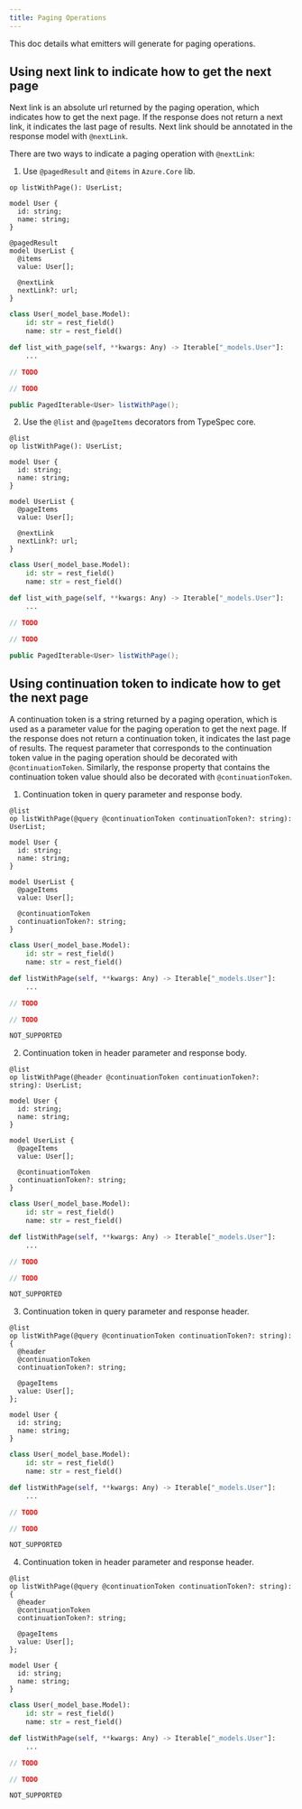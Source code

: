 ```yaml
---
title: Paging Operations
---
```



This doc details what emitters will generate for paging operations.

## Using next link to indicate how to get the next page

Next link is an absolute url returned by the paging operation, which indicates how to get the next page.
If the response does not return a next link, it indicates the last page of results.
Next link should be annotated in the response model with `@nextLink`.

There are two ways to indicate a paging operation with `@nextLink`:

1. Use `@pagedResult` and `@items` in `Azure.Core` lib.

<ClientTabs>

```typespec
op listWithPage(): UserList;

model User {
  id: string;
  name: string;
}

@pagedResult
model UserList {
  @items
  value: User[];

  @nextLink
  nextLink?: url;
}
```

```python
class User(_model_base.Model):
    id: str = rest_field()
    name: str = rest_field()

def list_with_page(self, **kwargs: Any) -> Iterable["_models.User"]:
    ...
```

```csharp
// TODO
```

```typescript
// TODO
```

```java
public PagedIterable<User> listWithPage();
```

</ClientTabs>

2. Use the `@list` and `@pageItems` decorators from TypeSpec core.

<ClientTabs>

```typespec
@list
op listWithPage(): UserList;

model User {
  id: string;
  name: string;
}

model UserList {
  @pageItems
  value: User[];

  @nextLink
  nextLink?: url;
}
```

```python
class User(_model_base.Model):
    id: str = rest_field()
    name: str = rest_field()

def list_with_page(self, **kwargs: Any) -> Iterable["_models.User"]:
    ...
```

```csharp
// TODO
```

```typescript
// TODO
```

```java
public PagedIterable<User> listWithPage();
```

</ClientTabs>

## Using continuation token to indicate how to get the next page

A continuation token is a string returned by a paging operation, which is used as a parameter value for the paging operation to get the next page.
If the response does not return a continuation token, it indicates the last page of results.
The request parameter that corresponds to the continuation token value in the paging operation should be decorated with `@continuationToken`. Similarly, the response property that contains the continuation token value should also be decorated with `@continuationToken`.

1. Continuation token in query parameter and response body.

<ClientTabs>

```typespec
@list
op listWithPage(@query @continuationToken continuationToken?: string): UserList;

model User {
  id: string;
  name: string;
}

model UserList {
  @pageItems
  value: User[];

  @continuationToken
  continuationToken?: string;
}
```

```python
class User(_model_base.Model):
    id: str = rest_field()
    name: str = rest_field()

def listWithPage(self, **kwargs: Any) -> Iterable["_models.User"]:
    ...
```

```csharp
// TODO
```

```typescript
// TODO
```

```java
NOT_SUPPORTED
```

</ClientTabs>

2. Continuation token in header parameter and response body.

<ClientTabs>

```typespec
@list
op listWithPage(@header @continuationToken continuationToken?: string): UserList;

model User {
  id: string;
  name: string;
}

model UserList {
  @pageItems
  value: User[];

  @continuationToken
  continuationToken?: string;
}
```

```python
class User(_model_base.Model):
    id: str = rest_field()
    name: str = rest_field()

def listWithPage(self, **kwargs: Any) -> Iterable["_models.User"]:
    ...
```

```csharp
// TODO
```

```typescript
// TODO
```

```java
NOT_SUPPORTED
```

</ClientTabs>

3. Continuation token in query parameter and response header.

<ClientTabs>

```typespec
@list
op listWithPage(@query @continuationToken continuationToken?: string): {
  @header
  @continuationToken
  continuationToken?: string;

  @pageItems
  value: User[];
};

model User {
  id: string;
  name: string;
}
```

```python
class User(_model_base.Model):
    id: str = rest_field()
    name: str = rest_field()

def listWithPage(self, **kwargs: Any) -> Iterable["_models.User"]:
    ...
```

```csharp
// TODO
```

```typescript
// TODO
```

```java
NOT_SUPPORTED
```

</ClientTabs>

4. Continuation token in header parameter and response header.

<ClientTabs>

```typespec
@list
op listWithPage(@query @continuationToken continuationToken?: string): {
  @header
  @continuationToken
  continuationToken?: string;

  @pageItems
  value: User[];
};

model User {
  id: string;
  name: string;
}
```

```python
class User(_model_base.Model):
    id: str = rest_field()
    name: str = rest_field()

def listWithPage(self, **kwargs: Any) -> Iterable["_models.User"]:
    ...
```

```csharp
// TODO
```

```typescript
// TODO
```

```java
NOT_SUPPORTED
```

</ClientTabs>
